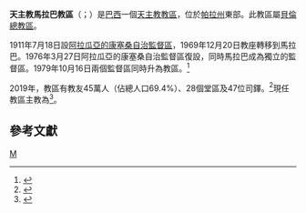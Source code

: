 {{primary sources|time=2019-11-07T09:01:41+00:00}}
{{Infobox Roman Catholic diocese
|name=馬拉巴
|jurisdiction=教區
|latin = Dioecesis Marabensis
|border = catholic
|image =
|caption = 
|location = [[巴西|巴西]]
|territory = [[帕拉州|帕拉州]]東部
|population = 45萬
|rite = [[罗马礼|罗马礼]]
|patron = 
|province = [[天主教貝倫總教區|貝倫]]
|established = 1976年
|cathedral =  聖母無原罪主教座堂 
|co-cathedral =
|leadership = 主教
|website =[http://www.diocesedemarilia.org.br/ 官方網頁]
|pope = {{incumbent pope}}
|ordinary = {{link-pt|維塔爾·科爾貝利尼|Vital Corbellini}}
|coadjutor bishop =
|auxiliary =
|emeritus =
|parishes = 28
|secular priests = 47位司鐸
}}
'''天主教馬拉巴教區'''（{{lang-la|Dioecesis Marabensis}}；{{lang-pt|Diocese de Marabá}}）是[[巴西|巴西]]一個[[天主教|天主教]][[教區|教區]]，位於[[帕拉州|帕拉州]]東部。此教區屬[[天主教貝倫總教區|貝倫總教區]]。

1911年7月18日設[[天主教阿拉瓜亞的康塞桑教區|阿拉瓜亞的康塞桑自治監督區]]，1969年12月20日教座轉移到馬拉巴。1976年3月27日阿拉瓜亞的康塞桑自治監督區復設，同時馬拉巴成為獨立的監督區。1979年10月16日兩個監督區同時升為教區。<ref>{{cite web |title=SANTAREMENSIS ET ALIAE* |url=https://w2.vatican.va/content/john-paul-ii/la/apost_constitutions/documents/hf_jp-ii_apc_19791016_santaremensis-et-aliae.html |publisher=Libreria Editrice Vaticana |accessdate=2019-11-07 |archiveurl=https://web.archive.org/web/20191107083344/https://w2.vatican.va/content/john-paul-ii/la/apost_constitutions/documents/hf_jp-ii_apc_19791016_santaremensis-et-aliae.html |archivedate=2019-11-07 |language=la |date=1979-10-16 |dead-url=no }}</ref>

2019年，教區有教友45萬人（佔總人口69.4%）、28個堂區及47位司鐸。<ref>{{cite press release |title=Resignations and Appointments, 06.11.2019 |url=https://press.vatican.va/content/salastampa/en/bollettino/pubblico/2019/11/06/191106b.html |publisher=Holy See Press Office |accessdate=2019-11-07 |archiveurl=https://web.archive.org/web/20191107055643/https://press.vatican.va/content/salastampa/en/bollettino/pubblico/2019/11/06/191106b.html |archivedate=2019-11-07 |language=en |date=2019-11-06 |dead-url=no }}</ref>現任教區主教為{{link-pt|維塔爾·科爾貝利尼|Vital Corbellini}}<ref>{{cite press release |title=RINUNCE E NOMINE, 10.10.2012 |url=https://press.vatican.va/content/salastampa/it/bollettino/pubblico/2012/10/10/0574/01312.html |publisher=Sala Stampa della Santa Sede |accessdate=2019-11-07 |archiveurl=https://web.archive.org/web/20191107085436/https://press.vatican.va/content/salastampa/it/bollettino/pubblico/2012/10/10/0574/01312.html |archivedate=2019-11-07 |language=it |date=2012-10-10 |dead-url=no }}</ref>。

==參考文獻==
{{reflist}}

[[Category:巴西天主教教區|M]]